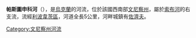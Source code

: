 '''帕斯圖申科河'''（{{lang-uk|Пастушенко}}），是[[烏克蘭|烏克蘭]]的河流，位於該國西南部[[文尼察州|文尼察州]]，屬於[[索布河|索布河]]的右支流，流經[[利波韋茨區|利波韋茨區]]，河道全長5公里，河畔城鎮有[[佐濟夫_(利波韋茨區)|佐濟夫]]。

{{DEFAULTSORT:Пастушенко}}
[[Category:文尼察州河流|Category:文尼察州河流]]


{{Ukraine-river-stub}}